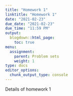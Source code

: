 ```yaml
---
title: "Homework 1"
linktitle: "Homework 1"
date: "2021-02-23"
due_date: "2021-02-23"
due_time: "11:59 PM"
output:
  blogdown::html_page:
    toc: true
menu:
  assignment:
    parent: Problem sets
    weight: 1
type: docs
editor_options: 
  chunk_output_type: console
---
```


Details of homework 1
